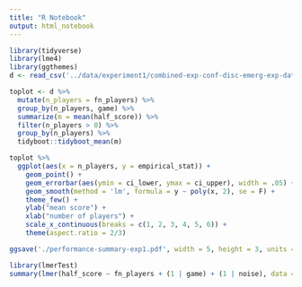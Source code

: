 ```yaml
---
title: "R Notebook"
output: html_notebook
---
```


```r
library(tidyverse)
library(lme4)
library(ggthemes)
d <- read_csv('../data/experiment1/combined-exp-conf-disc-emerg-exp-data-2.csv')
```

```r
toplot <- d %>% 
  mutate(n_players = fn_players) %>%
  group_by(n_players, game) %>%
  summarize(m = mean(half_score)) %>%
  filter(n_players > 0) %>%
  group_by(n_players) %>%
  tidyboot::tidyboot_mean(m) 

toplot %>%
  ggplot(aes(x = n_players, y = empirical_stat)) +
    geom_point() +
    geom_errorbar(aes(ymin = ci_lower, ymax = ci_upper), width = .05) +
    geom_smooth(method = 'lm', formula = y ~ poly(x, 2), se = F) +
    theme_few() +
    ylab("mean score") +
    xlab("number of players") +
    scale_x_continuous(breaks = c(1, 2, 3, 4, 5, 6)) +
    theme(aspect.ratio = 2/3)

ggsave('./performance-summary-exp1.pdf', width = 5, height = 3, units = 'in', useDingbats = F)
```

```r
library(lmerTest)
summary(lmer(half_score ~ fn_players + (1 | game) + (1 | noise), data = d %>% mutate(score = 100*score)))
```